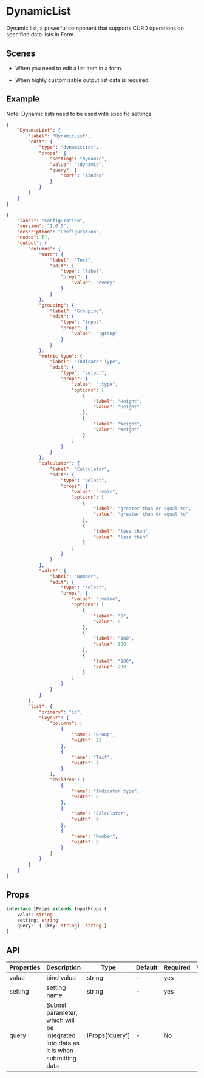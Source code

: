 # DynamicList

Dynamic list, a powerful component that supports CURD operations on specified data lists in Form.

## Scenes

- When you need to edit a list item in a form.

- When highly customizable output list data is required.

## Example

<Notice type='warning'>Note: Dynamic lists need to be used with specific settings. </Notice>

```json
{
	"DynamicList": {
		"label": "DynamicList",
		"edit": {
			"type": "dynamicList",
			"props": {
				"setting": "dynamic",
				"value": ":dynamic",
				"query": {
					"sort": "$index"
				}
			}
		}
	}
}
```

<Detail title="/api/xiang/setting/dynamic">

```json
{
	"label": "Configuration",
	"version": "1.0.0",
	"description": "Configuration",
	"nodes": [],
	"output": {
		"columns": {
			"Word": {
				"label": "Text",
				"edit": {
					"type": "label",
					"props": {
						"value": "every"
					}
				}
			},
			"grouping": {
				"label": "Grouping",
				"edit": {
					"type": "input",
					"props": {
						"value": ":group"
					}
				}
			},
			"metric type": {
				"label": "Indicator Type",
				"edit": {
					"type": "select",
					"props": {
						"value": ":type",
						"options": [
							{
								"label": "Height",
								"value": "Height"
							},
							{
								"label": "Weight",
								"value": "Weight"
							}
						]
					}
				}
			},
			"calculator": {
				"label": "Calculator",
				"edit": {
					"type": "select",
					"props": {
						"value": ":calc",
						"options": [
							{
								"label": "greater than or equal to",
								"value": "greater than or equal to"
							},
							{
								"label": "less than",
								"value": "less than"
							}
						]
					}
				}
			},
			"value": {
				"label": "Number",
				"edit": {
					"type": "select",
					"props": {
						"value": ":value",
						"options": [
							{
								"label": "0",
								"value": 0
							},
							{
								"label": "100",
								"value": 100
							},
							{
								"label": "200",
								"value": 200
							}
						]
					}
				}
			}
		},
		"list": {
			"primary": "id",
			"layout": {
				"columns": [
					{
						"name": "Group",
						"width": 23
					},
					{
						"name": "Text",
						"width": 1
					}
				],
				"children": [
					{
						"name": "Indicator type",
						"width": 8
					},
					{
						"name": "Calculator",
						"width": 8
					},
					{
						"name": "Number",
						"width": 8
					}
				]
			}
		}
	}
}
```

</Detail>

## Props

```ts
interface IProps extends InputProps {
	value: string
	setting: string
	query?: { [key: string]: string }
}
```

## API

| Properties | Description                                                                        | Type            | Default | Required | Version |
| ---------- | ---------------------------------------------------------------------------------- | --------------- | ------- | -------- | ------- |
| value      | bind value                                                                         | string          | -       | yes      |         |
| setting    | setting name                                                                       | string          | -       | yes      |         |
| query      | Submit parameter, which will be integrated into data as it is when submitting data | IProps['query'] | -       | No       |         |
